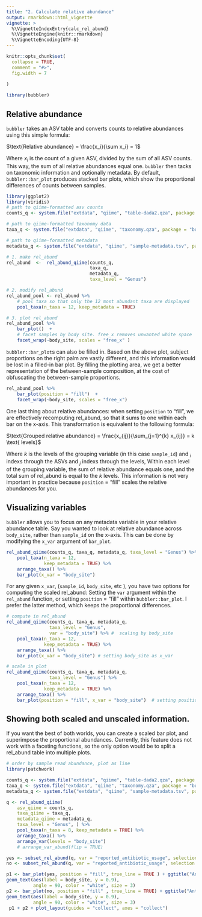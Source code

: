 ```yaml
---
title: "2. Calculate relative abundance"
output: rmarkdown::html_vignette
vignette: >
  %\VignetteIndexEntry{calc_rel_abund}
  %\VignetteEngine{knitr::rmarkdown}
  %\VignetteEncoding{UTF-8}
---
```


```r
knitr::opts_chunk$set(
  collapse = TRUE,
  comment = "#>", 
  fig.width = 7
  
)
```

```r
library(bubbler)
```

## Relative abundance

`bubbler` takes an ASV table and converts counts to relative abundances using this simple formula:

$\text{Relative abundance} = \frac{x_i}{\sum x_i} = 1$

Where $x_i$ is the count of a given ASV, divided by the sum of all ASV counts. This way, the sum of all relative abundances equal one.   \n   `bubbler` then tacks on taxonomic information and optionally metadata. By default, `bubbler::bar_plot` produces stacked bar plots, which show the proportional differences of counts between samples. 


```r
library(ggplot2)
library(viridis)
# path to qiime-formatted asv counts 
counts_q <- system.file("extdata", "qiime", "table-dada2.qza", package = "bubbler")

# path to qiime-formatted taxonomy data 
taxa_q <- system.file("extdata", "qiime", "taxonomy.qza", package = "bubbler")

# path to qiime-formatted metadata
metadata_q <- system.file("extdata", "qiime", "sample-metadata.tsv", package = "bubbler")

```

```r
# 1. make rel_abund
rel_abund  <-  rel_abund_qiime(counts_q, 
                               taxa_q, 
                               metadata_q,
                               taxa_level = "Genus")

# 2. modify rel_abund
rel_abund_pool <- rel_abund %>%
    # pool taxa so that only the 12 most abundant taxa are displayed 
    pool_taxa(n_taxa = 12, keep_metadata = TRUE) 

# 3. plot rel_abund
rel_abund_pool %>%
    bar_plot()  + 
    # facet samples by body site. free_x removes unwanted white space
    facet_wrap(~body_site, scales = "free_x" ) 

```



`bubbler::bar_plot`s can also be filled in. Based on the above plot, subject proportions on the right palm are vastly different, and this information would be lost in a filled-in bar plot. By filling the plotting area, we get a better representation of the between-sample composition, at the cost of obfuscating the between-sample proportions. 

```r
rel_abund_pool %>%
    bar_plot(position = "fill")  + 
    facet_wrap(~body_site, scales = "free_x") 
```



One last thing about relative abundances: when setting `position` to "fill", we are effectively recomputing rel_abund, so that it sums to one within each bar on the x-axis. This transformation is equivalent to the following formula:

$\text{Grouped relative abundance} = \frac{x_{ij}}{\sum_{j=1}^{k} x_{ij}} = k \text{ levels}$

Where $k$ is the levels of the grouping variable (in this case `sample_id`) and $_i$ indexs through the ASVs and $_j$ indexs through the levels, Within each level of the grouping variable, the sum of relative abundance equals one, and the total sum of rel_abund is equal to the $k$ levels. This information is not very important in practice because `position` = "fill" scales the relative abundances for you.

## Visualizing variables 

`bubbler`  allows you to focus on any metadata variable in your relative abundance table. Say you wanted to look at relative abundance across `body_site`, rather than `sample_id` on the x-axis. This can be done by modifying the `x_var` argument of `bar_plot`.


```r
rel_abund_qiime(counts_q, taxa_q, metadata_q, taxa_level = "Genus") %>%
    pool_taxa(n_taxa = 12,
              keep_metadata = TRUE) %>%
    arrange_taxa() %>%
    bar_plot(x_var = "body_site")
```



For any given `x_var`, (`sample_id`, `body_site`, etc ), you have two options for computing the scaled rel_abund: Setting the `var` argument within the `rel_abund` function, or setting `position` = "fill" within `bubbler::bar_plot`. I prefer the latter method, which keeps the proportional differences.


```r
# compute in rel_abund
rel_abund_qiime(counts_q, taxa_q, metadata_q,
                taxa_level = "Genus",
                var = "body_site") %>% #  scaling by body_site
    pool_taxa(n_taxa = 12,
              keep_metadata = TRUE) %>%
    arrange_taxa() %>%
    bar_plot(x_var = "body_site") # setting body_site as x_var
```

```r
# scale in plot
rel_abund_qiime(counts_q, taxa_q, metadata_q,
                taxa_level = "Genus") %>%
    pool_taxa(n_taxa = 12,
              keep_metadata = TRUE) %>%
    arrange_taxa() %>%
    bar_plot(position = "fill", x_var = "body_site")  # setting position as fill
```

## Showing both scaled and unscaled information.

If you want the best of both worlds, you can create a scaled bar plot, and superimpose the proportional abundances. Currently, this feature does not work with a faceting functions, so the only option would be to split a rel_abund table into multiple plots.

```r
# order by sample read abundance, plot as line
library(patchwork)

counts_q <- system.file("extdata", "qiime", "table-dada2.qza", package = "bubbler")
taxa_q <- system.file("extdata", "qiime", "taxonomy.qza", package = "bubbler")
metadata_q <- system.file("extdata", "qiime", "sample-metadata.tsv", package = "bubbler")

q <- rel_abund_qiime(
    asv_qiime = counts_q,
    taxa_qiime = taxa_q,
    metadata_qiime = metadata_q,
    taxa_level = "Genus", ) %>% 
    pool_taxa(n_taxa = 8, keep_metadata = TRUE) %>%
    arrange_taxa() %>%
    arrange_var(levels = "body_site")
    # arrange_var_abund(flip = TRUE)

yes <- subset_rel_abund(q, var = "reported_antibiotic_usage", selection = "Yes")
no <- subset_rel_abund(q, var = "reported_antibiotic_usage", selection = "No")

p1 <- bar_plot(yes, position = "fill", true_line = TRUE ) + ggtitle("Antibiotics used") + 
geom_text(aes(label = body_site, y = 0.9), 
          angle = 90, color = "white", size = 3)
p2 <- bar_plot(no, position = "fill" , true_line = TRUE) + ggtitle("Antibiotics not used") + 
geom_text(aes(label = body_site, y = 0.9), 
          angle = 90, color = "white", size = 3)
 p1 + p2 + plot_layout(guides = "collect", axes = "collect")

```




